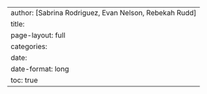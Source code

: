 ---
author: [Sabrina Rodriguez, Evan Nelson, Rebekah Rudd]
title:
page-layout: full
categories:
date:
date-format: long
toc: true
---
